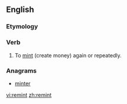 ==English==

===Etymology===
{{prefix|re|mint}}

===Verb===
{{en-verb}}

# {{transitive}} To [[mint]] (create money) again or repeatedly.

===Anagrams===
* [[minter#English|minter]]

[[vi:remint]]
[[zh:remint]]